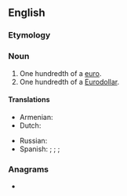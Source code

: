{{also|eurocent}}
==English==

===Etymology===
{{prefix|en|Euro|cent}}

===Noun===
{{en-noun}}

# One hundredth of a [[euro]].
# One hundredth of a [[Eurodollar]].

====Translations====
{{trans-top|one hundredth of a euro}}
* Armenian: {{t|hy|եվրոցենտ|sc=Armn}}
* Dutch: {{t+|nl|eurocent|f}}
{{trans-mid}}
* Russian: {{t+|ru|евроце́нт}}
* Spanish: {{t+|es|cent|m|s}}; {{t+|es|céntimo|m|s}}; {{t|es|cént.|m|s}} {{qualifier|abbreviation}}; {{t|es|cts.|m|p}} {{qualifier|abbreviation}}
{{trans-bottom}}

===Anagrams===
* {{anagrams|en|a=ceenortu|cotenure}}